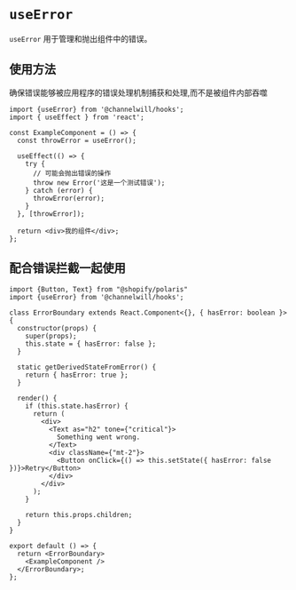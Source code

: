 
<Meta title="Tool Hooks/useError" />

# `useError`

`useError` 用于管理和抛出组件中的错误。

## 使用方法
确保错误能够被应用程序的错误处理机制捕获和处理,而不是被组件内部吞噬

```tsx
import {useError} from '@channelwill/hooks';
import { useEffect } from 'react';

const ExampleComponent = () => {
  const throwError = useError();

  useEffect(() => {
    try {
      // 可能会抛出错误的操作
      throw new Error('这是一个测试错误');
    } catch (error) {
      throwError(error);
    }
  }, [throwError]);

  return <div>我的组件</div>;
};
```
## 配合错误拦截一起使用
```tsx
import {Button, Text} from "@shopify/polaris"
import {useError} from '@channelwill/hooks';

class ErrorBoundary extends React.Component<{}, { hasError: boolean }> {
  constructor(props) {
    super(props);
    this.state = { hasError: false };
  }

  static getDerivedStateFromError() {
    return { hasError: true };
  }

  render() {
    if (this.state.hasError) {
      return (
        <div>
          <Text as="h2" tone={"critical"}>
            Something went wrong.
          </Text>
          <div className={"mt-2"}>
            <Button onClick={() => this.setState({ hasError: false })}>Retry</Button>
          </div>
        </div>
      );
    }

    return this.props.children;
  }
}

export default () => {
  return <ErrorBoundary>
    <ExampleComponent />
  </ErrorBoundary>;
};
```
